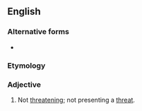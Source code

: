{{also|non-threatening}}
==English==

===Alternative forms===
* {{l|en|non-threatening}}

===Etymology===
{{prefix|en|non|threatening}}

===Adjective===
{{en-adj}}
{{root|en|ine-pro|*trewd-}}
# Not [[threatening]]; not presenting a [[threat]].